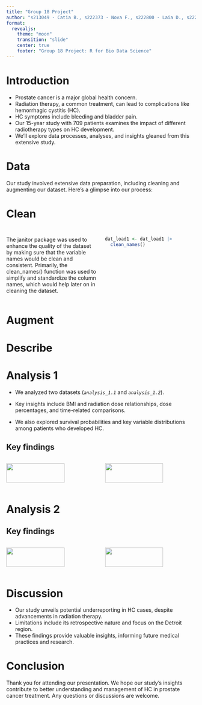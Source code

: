 ```yaml
---
title: "Group 18 Project"
author: "s213049 - Catia B., s222373 - Nova F., s222800 - Laia D., s222854 - Minke O., s230204 - Eirini G."
format: 
  revealjs:
    theme: "moon"
    transition: "slide"
    center: true
    footer: "Group 18 Project: R for Bio Data Science"
---
```


# Introduction

-   Prostate cancer is a major global health concern.
-   Radiation therapy, a common treatment, can lead to complications like hemorrhagic cystitis (HC).
-   HC symptoms include bleeding and bladder pain.
-   Our 15-year study with 709 patients examines the impact of different radiotherapy types on HC development.
-   We'll explore data processes, analyses, and insights gleaned from this extensive study.

# Data

Our study involved extensive data preparation, including cleaning and augmenting our dataset. Here's a glimpse into our process:

# Clean

## 

::: columns
::: {.column width="50%"}
The janitor package was used to enhance the quality of the dataset by making sure that the variable names would be clean and consistent. Primarily, the clean_names() function was used to simplify and standardize the column names, which would help later on in cleaning the dataset.
:::

::: {.column width="50%"}
```r
dat_load1 <- dat_load1 |> 
  clean_names()
```
:::
:::

# Augment

# Describe

# Analysis 1

-   We analyzed two datasets (*`analysis_1.1`* and *`analysis_1.2`*).

-   Key insights include BMI and radiation dose relationships, dose percentages, and time-related comparisons.

-   We also explored survival probabilities and key variable distributions among patients who developed HC.

## Key findings

::: columns
::: {.column width="50%"}
![](images/key_plot_1.9-01.png){width="80%"}

*Description of the left image.*
:::

::: {.column width="50%"}
![](images/key_plot_1.8-01.png){width="80%"}

*Description of the right image.*
:::
:::

# Analysis 2

## Key findings

::: columns
::: {.column width="50%"}
![](images/key_plot_2.1.png){width="80%"}

*Description of the left image.*
:::

::: {.column width="50%"}
![](images/key_plot_2.3.png){width="80%"}

*Description of the right image.*
:::
:::

# Discussion

-   Our study unveils potential underreporting in HC cases, despite advancements in radiation therapy.
-   Limitations include its retrospective nature and focus on the Detroit region.
-   These findings provide valuable insights, informing future medical practices and research.

# Conclusion

Thank you for attending our presentation. We hope our study's insights contribute to better understanding and management of HC in prostate cancer treatment. Any questions or discussions are welcome.
